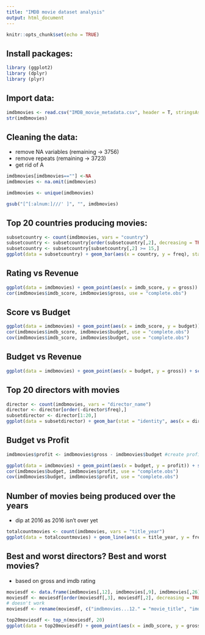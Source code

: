 ```yaml
---
title: "IMDB movie dataset analysis"
output: html_document
---
```


```r
knitr::opts_chunk$set(echo = TRUE)
```

## Install packages:

```r

library (ggplot2)
library (dplyr)
library (plyr)

```

## Import data:

```r

imdbmovies <- read.csv("IMDB_movie_metadata.csv", header = T, stringsAsFactors = F)
str(imdbmovies)

```

## Cleaning the data:
- remove NA variables (remaining -> 3756)
- remove repeats (remaining -> 3723)
- get rid of A

```r
imdbmovies[imdbmovies==""] <-NA
imdbmovies <- na.omit(imdbmovies)

imdbmovies <- unique(imdbmovies)

gsub("[^[:alnum:]///' ]", "", imdbmovies)
```



## Top 20 countries producing movies:
```r

subsetcountry <- count(imdbmovies, vars = "country") 
subsetcountry <- subsetcountry[order(subsetcountry[,2], decreasing = TRUE),] 
subsetcountry <- subsetcountry[subsetcountry[,2] >= 15,]
ggplot(data = subsetcountry) + geom_bar(aes(x = country, y = freq), stat="identity")

```


## Rating vs Revenue

```r
ggplot(data = imdbmovies) + geom_point(aes(x = imdb_score, y = gross))
cor(imdbmovies$imdb_score, imdbmovies$gross, use = "complete.obs")
```

## Score vs Budget

```r

ggplot(data = imdbmovies) + geom_point(aes(x = imdb_score, y = budget)) + scale_y_continuous(limits = c(0, 500000000))
cor(imdbmovies$imdb_score, imdbmovies$budget, use = "complete.obs") 
cov(imdbmovies$imdb_score, imdbmovies$budget, use = "complete.obs") 

```

## Budget vs Revenue

```r
ggplot(data = imdbmovies) + geom_point(aes(x = budget, y = gross)) + scale_x_continuous(limits = c(0,250000000))


```

## Top 20 directors with movies

```r
director <- count(imdbmovies, vars = "director_name") 
director <- director[order(-director$freq),]
subsetdirector <- director[1:20,]
ggplot(data = subsetdirector) + geom_bar(stat = "identity", aes(x = director_name, y = freq)) + theme(axis.text.x = element_text(angle = 90, hjust = 1))

```

## Budget vs Profit

```r
imdbmovies$profit <- imdbmovies$gross - imdbmovies$budget #create profit column

ggplot(data = imdbmovies) + geom_point(aes(x = budget, y = profit)) + scale_x_continuous(limits = c(0,250000000)) + scale_y_continuous(limits = c(0, 100000000))
cor(imdbmovies$budget, imdbmovies$profit, use = "complete.obs") 
cov(imdbmovies$budget, imdbmovies$profit, use = "complete.obs") 


```

## Number of movies being produced over the years
- dip at 2016 as 2016 isn't over yet 
```r

totalcountmovies <- count(imdbmovies, vars = "title_year")
ggplot(data = totalcountmovies) + geom_line(aes(x = title_year, y = freq), stat="identity", na.rm = TRUE)

```

## Best and worst directors? Best and worst movies?
- based on gross and imdb rating

```r

moviesdf <- data.frame(imdbmovies[,12], imdbmovies[,9], imdbmovies[,26], stringsAsFactors = FALSE)
moviesdf <- moviesdf[order(moviesdf[,3], moviesdf[,2], decreasing = TRUE),]
# doesn't work
moviesdf <- rename(moviesdf, c("imdbmovies...12." = "movie_title", "imdbmovies...9." = "gross", "imdbmovies...26." = "imdb_score"))

top20moviesdf <- top_n(moviesdf, 20)
ggplot(data = top20moviesdf) + geom_point(aes(x = imdb_score, y = gross)) + geom_text(aes(x = imdb_score, y = gross, label= movie_title), size=3, hjust=0, vjust=1) + xlab("imdb_score") + ylab("gross") + ggtitle("Top 20 movies based on imdb score and gross")

```
